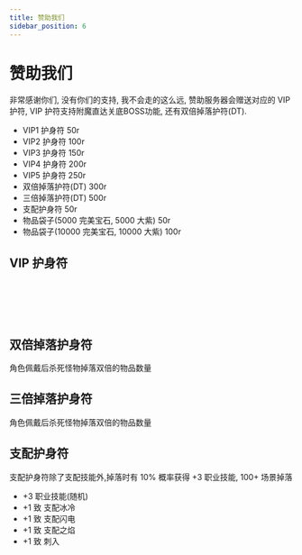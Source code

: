 ```yaml
---
title: 赞助我们
sidebar_position: 6
---
```





# 赞助我们

非常感谢你们, 没有你们的支持, 我不会走的这么远, 赞助服务器会赠送对应的 VIP 护符, VIP 护符支持附魔直达关底BOSS功能, 还有双倍掉落护符(DT).

- VIP1 护身符 50r
- VIP2 护身符 100r
- VIP3 护身符 150r
- VIP4 护身符 200r
- VIP5 护身符 250r
- 双倍掉落护符(DT) 300r
- 三倍掉落护符(DT) 500r
- 支配护身符 50r
- 物品袋子(5000 完美宝石, 5000 大紫) 50r
- 物品袋子(10000 完美宝石, 10000 大紫) 100r

## VIP 护身符

<ItemVip1 />

<br />

<ItemVip2 />

<br />

<ItemVip3 />

<br />

<ItemVip4 />
<br />

<ItemVip5 />

## 双倍掉落护身符

角色佩戴后杀死怪物掉落双倍的物品数量

<ItemDT2 />


## 三倍掉落护身符

角色佩戴后杀死怪物掉落双倍的物品数量

<ItemDT3 />

## 支配护身符

支配护身符除了支配技能外,掉落时有 10% 概率获得 +3 职业技能, 100+ 场景掉落

- +3 职业技能(随机)
- +1 致 支配冰冷
- +1 致 支配闪电
- +1 致 支配之焰
- +1 致 刺入

<ItemMasteryLight />

